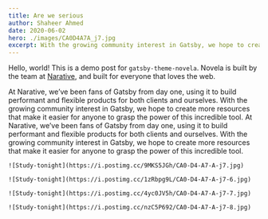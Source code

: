 ```yaml
---
title: Are we serious
author: Shaheer Ahmed
date: 2020-06-02
hero: ./images/CA0D4A7A_j7.jpg
excerpt: With the growing community interest in Gatsby, we hope to create more resources that make it easier for anyone to grasp the power of this incredible tool.
---
```


Hello, world! This is a demo post for `gatsby-theme-novela`. Novela is built by the team at [Narative](https://narative.co), and built for everyone that loves the web.

At Narative, we’ve been fans of Gatsby from day one, using it to build performant and flexible products for both clients and ourselves. With the growing community interest in Gatsby, we hope to create more resources that make it easier for anyone to grasp the power of this incredible tool.
At Narative, we’ve been fans of Gatsby from day one, using it to build performant and flexible products for both clients and ourselves. With the growing community interest in Gatsby, we hope to create more resources that make it easier for anyone to grasp the power of this incredible tool.

	![Study-tonight](https://i.postimg.cc/9MKS5JGh/CA0-D4-A7-A-j7.jpg)

	![Study-tonight](https://i.postimg.cc/1zRbpg9L/CA0-D4-A7-A-j7-6.jpg)

	![Study-tonight](https://i.postimg.cc/4yc0JV5h/CA0-D4-A7-A-j7-7.jpg)

	![Study-tonight](https://i.postimg.cc/nzC5P692/CA0-D4-A7-A-j7-8.jpg)
